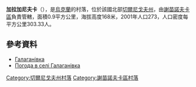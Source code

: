 {{coord|52|14|59|N|32|45|30|E|scale:100000|display=title}}

'''加拉加尼夫卡'''（{{lang-uk|Галаганівка}}），是[[烏克蘭|烏克蘭]]的村落，位於該國北部[[切爾尼戈夫州|切爾尼戈夫州]]，由[[謝苗諾夫卡區|謝苗諾夫卡區]]負責管轄，面積0.9平方公里，海拔高度168米，2001年人口273，人口密度每平方公里303.33人。

==參考資料==
* [http://w1.c1.rada.gov.ua/pls/z7502/A005?rdat1=28.03.2014&rf7571=41088 Галаганівка]{{dead link|date=2017年11月 |bot=InternetArchiveBot |fix-attempted=yes }}
* [http://weather.in.ua/ua/chernigovskaja/4816 Погода в селі Галаганівка]{{Wayback|url=http://weather.in.ua/ua/chernigovskaja/4816 |date=20111220125113 }}

[[Category:切爾尼戈夫州村落|Category:切爾尼戈夫州村落]]
[[Category:謝苗諾夫卡區村落|Category:謝苗諾夫卡區村落]]


{{Chernihiv-geo-stub}}